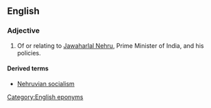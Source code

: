 ==English==

===Adjective===
{{en-adj}}
# Of or relating to [[w:Jawaharlal Nehru|Jawaharlal Nehru]], Prime Minister of India, and his policies.

====Derived terms====
*[[Nehruvian socialism]]

[[Category:English eponyms]]